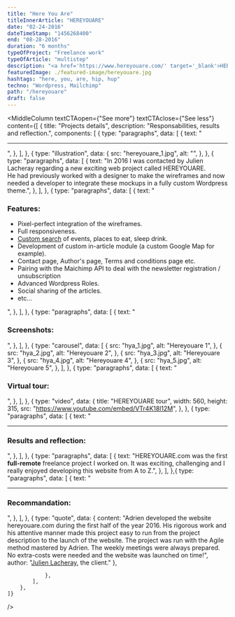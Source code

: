 ```yaml
---
title: "Here You Are"
titleInnerArticle: "HEREYOUARE"
date: "02-24-2016"
dateTimeStamp: "1456268400"
end: "08-28-2016"
duration: "6 months"
typeOfProject: "Freelance work"
typeOfArticle: "multistep"
description: "<a href='https://www.hereyouare.com/' target='_blank'>HEREYOUARE.com</a> is an online magazine that explores the complex connections between people, art and cities.<br>Started in Paris, it now features Berlin, L.A, NYC and London.<br><br><b>Key outcomes:</b></b><ul><li> I coded the whole website with Wordpress</li><li>I was also responsible for integrating the newsletters that were send with Mailchimp</li></ul>"
featuredImage: ./featured-image/hereyouare.jpg
hashtags: "here, you, are, hip, hup"
techno: "Wordpress, Mailchimp"
path: "/hereyouare"
draft: false
---
```


<MiddleColumn
	textCTAopen={"See more"}
	textCTAclose={"See less"}
	content={[
		{
			title: "Projects details",
			description: "Responsabilities, results and reflection.",
			components: [
				{
					type: "paragraphs",
					data: [
						{
							text: "<hr>",
						},
					],
				},
				{
					type: "illustration",
					data: {
						src: "hereyouare_1.jpg",
						alt: "",
					},
				},
				{
					type: "paragraphs",
					data: [
						{
							text: "In 2016 I was contacted by Julien Lacheray regarding a new exciting web project called HEREYOUARE.<br>He had previously worked with a designer to make the wireframes and now needed a developer to integrate these mockups in a fully custom Wordpress theme.",
						},
					],
				},
				{
					type: "paragraphs",
					data: [
						{
							text: "<h3>Features:</h3><ul><li>Pixel-perfect integration of the wireframes.</li><li>Full responsiveness.</li><li><a href='https://www.hereyouare.com/paris/guide' target='_blank'>Custom search</a> of events, places to eat, sleep drink.</li><li>Development of custom in-article module (a custom Google Map for example).</li><li>Contact page, Author's page, Terms and conditions page etc.</li><li>Pairing with the Maichimp API to deal with the newsletter registration / unsubscription</li><li>Advanced Wordpress Roles.</li><li>Social sharing of the articles.</li><li>etc...</li></ul>",
						},
					],
				},
				{
					type: "paragraphs",
					data: [
						{
							text: "<h3>Screenshots:</h3>",
						},
					],
				},
				{
					type: "carousel",
					data: [
						{
							src: "hya_1.jpg",
							alt: "Hereyouare 1",
						},
						{
							src: "hya_2.jpg",
							alt: "Hereyouare 2",
						},
						{
							src: "hya_3.jpg",
							alt: "Hereyouare 3",
						},
						{
							src: "hya_4.jpg",
							alt: "Hereyouare 4",
						},
						{
							src: "hya_5.jpg",
							alt: "Hereyouare 5",
						},
					],
				},
				{
					type: "paragraphs",
					data: [
						{
							text: "<h3>Virtual tour:</h3>",
						},
					],
				},
				{
					type: "video",
					data: {
						title: "HEREYOUARE tour",
						width: 560,
						height: 315,
						src: "https://www.youtube.com/embed/VTr4K18l12M",
					},
				},
				{
					type: "paragraphs",
					data: [
						{
							text: "<hr><h3>Results and reflection:</h3>",
						},
					],
				},
				{
					type: "paragraphs",
					data: [
						{
							text: "HEREYOUARE.com was the first <b>full-remote</b> freelance project I worked on. It was exciting, challenging and I really enjoyed developing this website from A to Z.",
						},
					],
				},{
					type: "paragraphs",
					data: [
						{
							text: "<hr><h3>Recommandation:</h3>",
						},
					],
				},
				{
					type: "quote",
					data: {
						content: "Adrien developed the website hereyouare.com during the first half of the year 2016. His rigorous work and his attentive manner made this project easy to run from the project description to the launch of the website. The project was run with the Agile method mastered by Adrien. The weekly meetings were always prepared. No extra-costs were needed and the website was launched on time!",
						author: "<a href='https://www.linkedin.com/in/julienlacheray' target='_blank'>Julien Lacheray</a>, the client."
					},
					
				},
			],
		},
	]}
/>